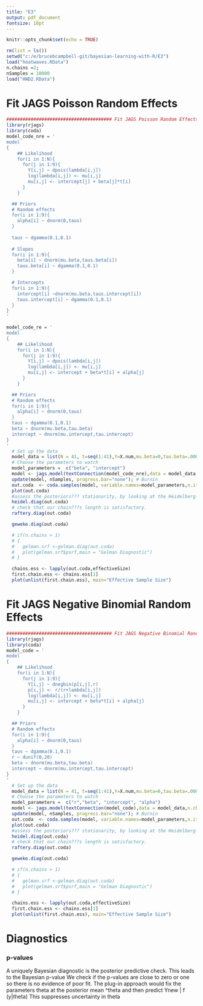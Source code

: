 ```yaml
---
title: "E3"
output: pdf_document
fontsize: 10pt
---
```


```r
knitr::opts_chunk$set(echo = TRUE)
```


```r

rm(list = ls())
setwd("c:/e/brucebcampbell-git/bayesian-learning-with-R/E3")
load("heatwaves.RData")
n.chains =2;
nSamples = 10000
load("HWD2.RData")
```

# Fit JAGS Poisson Random Effects

```r
####################################### Fit JAGS Poisson Random Effects
library(rjags)
library(coda)
model_code_nre = '
model
{
    ## Likelihood
    for(i in 1:N){
      for(j in 1:9){
        Y[i,j] ~ dpois(lambda[i,j])
        log(lambda[i,j]) <- mu[i,j]
        mu[i,j] <- intercept[j] + beta[j]*t[i]
      }
    }

  ## Priors
  # Random effects
  for(i in 1:9){
    alpha[i] ~ dnorm(0,taus)
  }
  
  taus ~ dgamma(0.1,0.1)
  
  # Slopes
  for(i in 1:9){
    beta[i] ~ dnorm(mu.beta,taus.beta[i])
    taus.beta[i] ~ dgamma(0.1,0.1)
  }

  # Intercepts 
  for(i in 1:9){    
    intercept[i] ~dnorm(mu.beta,taus.intercept[i])
    taus.intercept[i] ~ dgamma(0.1,0.1)
  }
}
'

model_code_re = '
model
{
    ## Likelihood
    for(i in 1:N){
      for(j in 1:9){
        Y[i,j] ~ dpois(lambda[i,j])
        log(lambda[i,j]) <- mu[i,j]
        mu[i,j] <- intercept + beta*t[i] + alpha[j]
      }
    }

  ## Priors
  # Random effects
  for(i in 1:9){
    alpha[i] ~ dnorm(0,taus)
  }
  taus ~ dgamma(0.1,0.1)
  beta ~ dnorm(mu.beta,tau.beta)
  intercept ~ dnorm(mu.intercept,tau.intercept)
}
'
  # Set up the data
  model_data = list(N = 41, t=seq(1:41),Y=X.num,mu.beta=0,tau.beta=.0001,mu.intercept=0,tau.intercept=.0001  )
  # Choose the parameters to watch
  model_parameters =  c("beta", "intercept")
  model <- jags.model(textConnection(model_code_nre),data = model_data,n.chains = n.chains)#Compile Model Graph
  update(model, nSamples, progress.bar="none"); # Burnin
  out.coda  <- coda.samples(model, variable.names=model_parameters,n.iter=2*nSamples)
  plot(out.coda)
  #assess the posteriors??? stationarity, by looking at the Heidelberg-Welch convergence diagnostic:
  heidel.diag(out.coda)
  # check that our chain???s length is satisfactory.
  raftery.diag(out.coda)

  geweke.diag(out.coda)

  # if(n.chains > 1)
  # {
  #   gelman.srf <-gelman.diag(out.coda)
  #   plot(gelman.srf$psrf,main = "Gelman Diagnostic")
  # }

  chains.ess <- lapply(out.coda,effectiveSize)
  first.chain.ess <- chains.ess[1]
  plot(unlist(first.chain.ess), main="Effective Sample Size")
```

# Fit JAGS Negative Binomial Random Effects

```r
####################################### Fit JAGS Negative Binomial Random Effects
library(rjags)
library(coda)
model_code = '
model
{
    ## Likelihood
    for(i in 1:N){
      for(j in 1:9){
        Y[i,j] ~ dnegbin(p[i,j],r)
        p[i,j] <- r/(r+lambda[i,j]) 
        log(lambda[i,j]) <- mu[i,j]
        mu[i,j] <- intercept + beta*t[i] + alpha[j]
      }
    }

  ## Priors
  # Random effects
  for(i in 1:9){
    alpha[i] ~ dnorm(0,taus)
  }
  taus ~ dgamma(0.1,0.1)
  r ~ dunif(0,20)
  beta ~ dnorm(mu.beta,tau.beta)
  intercept ~ dnorm(mu.intercept,tau.intercept)
}
'
  # Set up the data
  model_data = list(N = 41, t=seq(1:41),Y=X.num,mu.beta=0,tau.beta=.0001,mu.intercept=0,tau.intercept=.0001  )
  # Choose the parameters to watch
  model_parameters =  c("r","beta", "intercept", "alpha")
  model <- jags.model(textConnection(model_code),data = model_data,n.chains = n.chains)#Compile Model Graph
  update(model, nSamples, progress.bar="none"); # Burnin
  out.coda  <- coda.samples(model, variable.names=model_parameters,n.iter=2*nSamples)
  plot(out.coda)
  #assess the posteriors??? stationarity, by looking at the Heidelberg-Welch convergence diagnostic:
  heidel.diag(out.coda)
  # check that our chain???s length is satisfactory.
  raftery.diag(out.coda)

  geweke.diag(out.coda)

  # if(n.chains > 1)
  # {
  #   gelman.srf <-gelman.diag(out.coda)
  #   plot(gelman.srf$psrf,main = "Gelman Diagnostic")
  # }

  chains.ess <- lapply(out.coda,effectiveSize)
  first.chain.ess <- chains.ess[1]
  plot(unlist(first.chain.ess), main="Effective Sample Size")
```

# Diagnostics

### p-values

A uniquely Bayesian diagnostic is the posterior predictive check.   This leads to the Bayesian p-value
We check if the p-values are close to zero or one so there is no evidence of poor fit.
The plug-in approach would fix the parameters theta at the
posterior mean ^theta and then predict Ynew | f (y|theta) This suppresses uncertainty in theta

